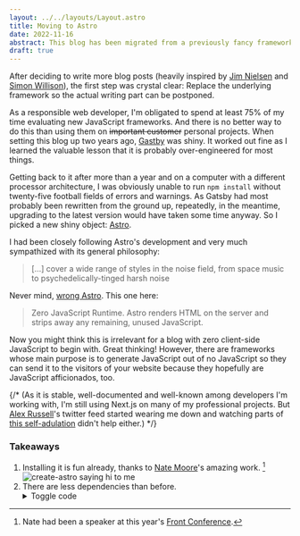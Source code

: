 ```yaml
---
layout: ../../layouts/Layout.astro
title: Moving to Astro
date: 2022-11-16
abstract: This blog has been migrated from a previously fancy framework to a currently fancy framework.
draft: true
---
```



After deciding to write more blog posts (heavily inspired by [Jim Nielsen](https://blog.jim-nielsen.com) and [Simon Willison](https://simonwillison.net)), the first step was crystal clear: Replace the underlying framework so the actual writing part can be postponed.

As a responsible web developer, I'm obligated to spend at least 75% of my time evaluating new JavaScript frameworks. And there is no better way to do this than using them on ~~important customer~~ personal projects. When setting this blog up two years ago, [Gastby](https://www.gatsbyjs.com) was shiny. It worked out fine as I learned the valuable lesson that it is probably over-engineered for most things.

Getting back to it after more than a year and on a computer with a different processor architecture, I was obviously unable to run `npm install` without twenty-five football fields of errors and warnings. As Gatsby had most probably been rewritten from the ground up, repeatedly, in the meantime, upgrading to the latest version would have taken some time anyway. So I picked a new shiny object: [Astro](https://astro.build).

I had been closely following Astro's development and very much sympathized with its general philosophy:

> [...] cover a wide range of styles in the noise field, from space music to psychedelically-tinged harsh noise

Never mind, [wrong Astro](<https://en.wikipedia.org/wiki/Astro_(Japanese_band)>). This one here:

> Zero JavaScript Runtime. Astro renders HTML on the server and strips away any remaining, unused JavaScript.

Now you might think this is irrelevant for a blog with zero client-side JavaScript to begin with. Great thinking! However, there are frameworks whose main purpose is to generate JavaScript out of no JavaScript so they can send it to the visitors of your website because they hopefully are JavaScript afficionados, too.

{/* (As it is stable, well-documented and well-known among developers I'm working with, I'm still using Next.js on many of my professional projects. But [Alex Russell](https://twitter.com/slightlylate)'s twitter feed started wearing me down and watching parts of [this self-adulation](https://nextjs.org/conf) didn't help either.) */}

### Takeaways

1. Installing it is fun already, thanks to [Nate Moore](https://twitter.com/n_moore/status/1567164215307149312)'s amazing work. [^1]
   <Image src={prompt} alt="create-astro saying hi to me" format="webp" />
2. There are less dependencies than before.
   <details><summary>Toggle code</summary></details>

[^1]: Nate had been a speaker at this year's [Front Conference](https://frontconference.com/speakers/nate-moore).
